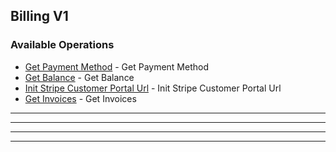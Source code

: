 
## Billing V1

### Available Operations

* [Get Payment Method](/billing_v1/get_payment_method) - Get Payment Method
* [Get Balance](/billing_v1/get_balance) - Get Balance
* [Init Stripe Customer Portal Url](/billing_v1/init_stripe_customer_portal_url) - Init Stripe Customer Portal Url
* [Get Invoices](/billing_v1/get_invoices) - Get Invoices

---
<GetPaymentMethod />

---
<GetBalance />

---
<InitStripeCustomerPortalUrl />

---
<GetInvoices />
